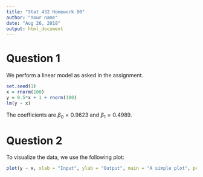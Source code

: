 ```yaml
---
title: "Stat 432 Homework 00"
author: "Your name"
date: "Aug 26, 2018"
output: html_document
---
```


# Question 1

We perform a linear model as asked in the assignment. 

```r
set.seed(1)
x = rnorm(100)
y = 0.5*x + 1 + rnorm(100)
lm(y ~ x)
```

The coefficients are $\beta_0 = 0.9623$ and $\beta_1 = 0.4989$.

# Question 2

To visualize the data, we use the following plot:

```r
plot(y ~ x, xlab = "Input", ylab = "Output", main = "A simple plot", pch = 19)
```